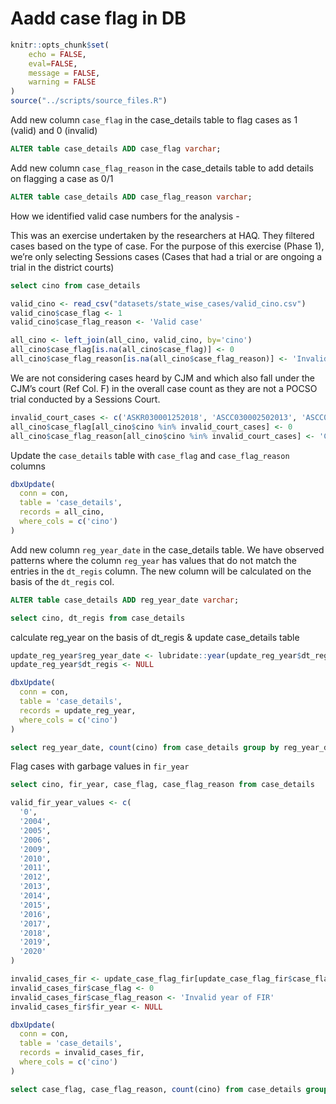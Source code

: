 # Aadd case flag in DB 

```r
knitr::opts_chunk$set(
	echo = FALSE,
	eval=FALSE,
	message = FALSE,
	warning = FALSE
)
source("../scripts/source_files.R")
```

Add new column `case_flag` in the case_details table to flag cases as 1 (valid) and 0 (invalid)
```sql
ALTER table case_details ADD case_flag varchar;
```

Add new column `case_flag_reason` in the case_details table to add details on flagging a case as 0/1
```sql
ALTER table case_details ADD case_flag_reason varchar;
```

How we identified valid case numbers for the analysis - 

This was an exercise undertaken by the researchers at HAQ. They filtered cases based on the type of case. For the purpose of this exercise (Phase 1), we're only selecting Sessions cases (Cases that had a trial or are ongoing a trial in the district courts)

```sql
select cino from case_details
```


```r
valid_cino <- read_csv("datasets/state_wise_cases/valid_cino.csv")
valid_cino$case_flag <- 1
valid_cino$case_flag_reason <- 'Valid case'
```

```r
all_cino <- left_join(all_cino, valid_cino, by='cino')
all_cino$case_flag[is.na(all_cino$case_flag)] <- 0
all_cino$case_flag_reason[is.na(all_cino$case_flag_reason)] <- 'Invalid case type'
```

We are not considering cases heard by CJM and which also fall under the CJM's court (Ref Col. F) in the overall case count as they are not a POCSO trial conducted by a Sessions Court.  

```r
invalid_court_cases <- c('ASKR030001252018', 'ASCC030002502013', 'ASCC030002512013')
all_cino$case_flag[all_cino$cino %in% invalid_court_cases] <- 0
all_cino$case_flag_reason[all_cino$cino %in% invalid_court_cases] <- 'Cases heard by CJM' 
```

Update the `case_details` table with `case_flag` and `case_flag_reason` columns

```r
dbxUpdate(
  conn = con,
  table = 'case_details',
  records = all_cino,
  where_cols = c('cino')
)
```

Add new column `reg_year_date` in the case_details table. We have observed patterns where the column `reg_year` has values that do not match the entries in the `dt_regis` column. The new column will be calculated on the basis of the `dt_regis` col.

```sql
ALTER table case_details ADD reg_year_date varchar;
```
```sql
select cino, dt_regis from case_details
```

calculate reg_year on the basis of dt_regis & update case_details table
```r
update_reg_year$reg_year_date <- lubridate::year(update_reg_year$dt_regis)
update_reg_year$dt_regis <- NULL

dbxUpdate(
  conn = con,
  table = 'case_details',
  records = update_reg_year,
  where_cols = c('cino')
)
```

```sql
select reg_year_date, count(cino) from case_details group by reg_year_date
```

Flag cases with garbage values in `fir_year`

```sql
select cino, fir_year, case_flag, case_flag_reason from case_details
```

```r
valid_fir_year_values <- c(
  '0',
  '2004',
  '2005',
  '2006',
  '2009',
  '2010',
  '2011',
  '2012',
  '2013',
  '2014',
  '2015',
  '2016',
  '2017',
  '2018',
  '2019',
  '2020'
)

invalid_cases_fir <- update_case_flag_fir[update_case_flag_fir$case_flag == 1 & !str_trim(update_case_flag_fir$fir_year) %in% valid_fir_year_values,] 
invalid_cases_fir$case_flag <- 0
invalid_cases_fir$case_flag_reason <- 'Invalid year of FIR'
invalid_cases_fir$fir_year <- NULL

dbxUpdate(
  conn = con,
  table = 'case_details',
  records = invalid_cases_fir,
  where_cols = c('cino')
)
```


```sql
select case_flag, case_flag_reason, count(cino) from case_details group by case_flag, case_flag_reason
```

